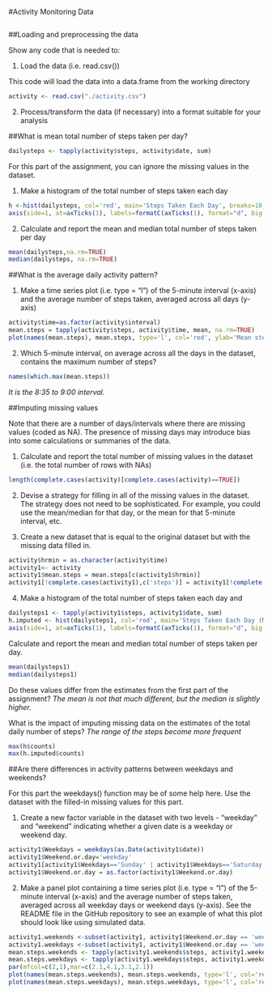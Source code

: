 #Activity Monitoring Data

```r
```
##Loading and preprocessing the data

Show any code that is needed to:

1. Load the data (i.e. read.csv())  

This code  will load the data into a data.frame from the working directory

```r
activity <- read.csv("./activity.csv")
```

2. Process/transform the data (if necessary) into a format suitable for your analysis

##What is mean total number of steps taken per day?

```r
dailysteps <- tapply(activity$steps, activity$date, sum)
```

For this part of the assignment, you can ignore the missing values in the dataset.

1. Make a histogram of the total number of steps taken each day

```r
h <-hist(dailysteps, col='red', main='Steps Taken Each Day', breaks=10, xaxt="n")
axis(side=1, at=axTicks(1), labels=formatC(axTicks(1), format="d", big.mark=','))
```

2. Calculate and report the mean and median total number of steps taken per day
```r
mean(dailysteps,na.rm=TRUE)
median(dailysteps, na.rm=TRUE)
```

##What is the average daily activity pattern?

1. Make a time series plot (i.e. type = "l") of the 5-minute interval (x-axis) and the average number of steps taken, averaged across all days (y-axis)

```r
activity$time=as.factor(activity$interval)
mean.steps = tapply(activity$steps, activity$time, mean, na.rm=TRUE)
plot(names(mean.steps), mean.steps, type='l', col='red', ylab='Mean steps per time interval', xlab='Time interval')
```

2. Which 5-minute interval, on average across all the days in the dataset, contains the maximum number of steps?

```r
names(which.max(mean.steps))
```

*It is the 8:35 to 9:00 interval.*

##Imputing missing values


Note that there are a number of days/intervals where there are missing values (coded as NA).
The presence of missing days may introduce bias into some calculations or summaries of the data.

1. Calculate and report the total number of missing values in the dataset (i.e. the total number of rows with NAs)

```r
length(complete.cases(activity)[complete.cases(activity)==TRUE])
```

2. Devise a strategy for filling in all of the missing values in the dataset. The strategy does not need to be sophisticated. For example, you could use the mean/median for that day, or the mean for that 5-minute interval, etc.

3. Create a new dataset that is equal to the original dataset but with the missing data filled in.

```r
activity$hrmin = as.character(activity$time)
activity1<- activity
activity1$mean.steps = mean.steps[c(activity1$hrmin)]
activity1[!complete.cases(activity1),c('steps')] = activity1[!complete.cases(activity1),c('mean.steps')]
```


4. Make a histogram of the total number of steps taken each day and 

```r
dailysteps1 <- tapply(activity1$steps, activity1$date, sum)
h.imputed <- hist(dailysteps1, col='red', main='Steps Taken Each Day (Missing values imputed)', breaks=10, xaxt="n")
axis(side=1, at=axTicks(1), labels=formatC(axTicks(1), format="d", big.mark=','))
```

Calculate and report the mean and median total number of steps taken per day. 

```r
mean(dailysteps1)
median(dailysteps1)
```

Do these values differ from the estimates from the first part of the assignment? 
*The mean is not that much different, but the median is slightly higher.*


What is the impact of imputing missing data on the estimates of the total daily number of steps?
*The range of the steps become more frequent*

```r
max(h$counts)
max(h.imputed$counts)
```


##Are there differences in activity patterns between weekdays and weekends?

For this part the weekdays() function may be of some help here. 
Use the dataset with the filled-in missing values for this part.

1. Create a new factor variable in the dataset with two levels - "weekday" and "weekend" indicating whether a given date is a weekday or weekend day.

```r
activity1$Weekdays = weekdays(as.Date(activity1$date))
activity1$Weekend.or.day='weekday'
activity1[activity1$Weekdays=='Sunday' | activity1$Weekdays=='Saturday',c('Weekend.or.day')] = 'weekend'
activity1$Weekend.or.day = as.factor(activity1$Weekend.or.day)
```


2. Make a panel plot containing a time series plot (i.e. type = "l") of the 5-minute interval (x-axis) and the average number of steps taken, averaged across all weekday days or weekend days (y-axis). See the README file in the GitHub repository to see an example of what this plot should look like using simulated data.

```r
activity1.weekends <-subset(activity1, activity1$Weekend.or.day == 'weekend')
activity1.weekdays <-subset(activity1, activity1$Weekend.or.day == 'weekday')
mean.steps.weekends <- tapply(activity1.weekends$steps, activity1.weekends$time, mean, na.rm=TRUE)
mean.steps.weekdays <- tapply(activity1.weekdays$steps, activity1.weekdays$time, mean, na.rm=TRUE)
par(mfcol=c(2,1),mar=c(2.1,4.1,3.1,2.1))
plot(names(mean.steps.weekends), mean.steps.weekends, type='l', col='red', ylab='Mean steps per time interval', xlab='Time interval', main='Weekends')
plot(names(mean.steps.weekdays), mean.steps.weekdays, type='l', col='red', ylab='Mean steps per time interval', xlab='Time interval', main='Weekdays')
```



